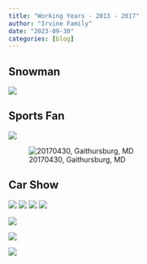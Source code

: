 ```yaml
---
title: "Working Years - 2013 - 2017"
author: "Irvine Family"
date: "2023-09-30"
categories: [blog]
---
```


## Snowman

![](snow_shovel.jpeg)

## Sports Fan

![](NLDS.jpeg)

![20170430, Gaithursburg, MD](rover.JPG)

## Car Show

![](car_show1.jpeg)
![](car_show2.jpeg)
![](car_show3.jpeg)
![](car_show4.jpeg)

![](friends.jpg)

![](game.jpeg)

![](game2.jpeg)


